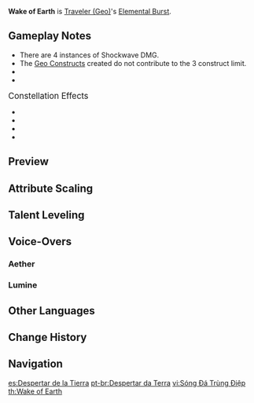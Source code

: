 {{Talent Infobox
|image         = Talent Wake of Earth.png
|character     = Traveler (Geo)
|type          = Elemental Burst
|info          = Energizing the Geo deep underground, you set off expanding shockwaves.<br />Launches surrounding opponents back and deals {{Color|[[AoE]] Geo DMG}}.<br />A stone wall is erected at the edges of the shockwave.<br />The stone wall is considered a {{Color|Geo Construct}}, and may be used to block attacks.
|energyCost    = 60
|CD            = 15s
|duration      = 15s
|attr1         = DMG Per Shockwave
|value1        = 148–333%
|utility1      = AoE
|utility2      = Geo Construct
|utility3      = Knockback
|scale_att1    = ATK
}}
{{Description|You and [[Paimon]] studied the pulse of the mountains.}}
'''Wake of Earth''' is [[Traveler (Geo)]]'s [[Elemental Burst]].

==Gameplay Notes==
* There are 4 instances of Shockwave DMG.
* The [[Geo Constructs]] created do not contribute to the 3 construct limit.
* {{TalentNote|icd|Initial Shockwave DMG}}
* {{TalentNote|icd|Final Shockwave DMG|0}}

;<big>Constellation Effects</big>
* {{TalentNote|constellation|1|Invincible Stonewall}}
* {{TalentNote|constellation|3|Will of the Rock}}
* {{TalentNote|constellation|4|Reaction Force}}
* {{TalentNote|constellation|6|Everlasting Boulder|The stone wall from this talent lasts 5 seconds longer for a total of 20 seconds.}}

==Preview==
{{Preview
|file1    = Wake of Earth (Aether) Preview
|caption1 = Aether

|file2    = Wake of Earth (Lumine) Preview
|caption2 = Lumine
}}
{{clr}}

==Attribute Scaling==
{{Talent Scaling
|talentType=Elemental Burst
|levels=14
|order=dmgpershockwave,stonewallduration,cd,energycost
|titles=DMG Per Shockwave (%),Stonewall Duration,CD,Energy Cost
|dmgpershockwave_1=148.00
|dmgpershockwave_2=159.10
|dmgpershockwave_3=170.20
|dmgpershockwave_4=185.00
|dmgpershockwave_5=196.10
|dmgpershockwave_6=207.20
|dmgpershockwave_7=222.00
|dmgpershockwave_8=236.80
|dmgpershockwave_9=251.60
|dmgpershockwave_10=266.40
|dmgpershockwave_11=281.20
|dmgpershockwave_12=296.00
|dmgpershockwave_13=314.50
|dmgpershockwave_14=333.00

|stonewallduration=15s

|cd=15s

|energycost=60
}}

==Talent Leveling==
{{Talent Upgrade|Liyue}}

==Voice-Overs==
===Aether===
{{Talent VO/Traveler|character=Aether}}
===Lumine===
{{Talent VO/Traveler|character=Lumine}}

==Other Languages==
{{Other Languages
|en      = Wake of Earth
|zhs     = 岩潮叠嶂
|zhs_rm  = Yán Cháo Diézhàng
|zht     = 岩潮疊嶂
|zht_rm  = Yán Cháo Diézhàng
|zh_tl   = 
|ja      = 岩潮幾重
|ja_rm   = Iwashio Ikue{{Assumed}}
|ja_tl   = Layered Rock Tide
|ko      = 첩첩산중
|ko_rm   = Cheopcheopsanjung
|ko_tl   = Heart of the Mountains
|es      = Despertar de la Tierra
|es_tl   = Wake of Earth
|fr      = Réveil de la terre
|fr_tl   = Wake of Earth
|ru      = Движение земли
|ru_tl   = 
|th      = Wake of Earth
|vi      = Sóng Đá Trùng Điệp
|vi_tl   = Overlapping Rock Wave
|de      = Aufgetürmter Steinwall
|de_tl   = Towering Stone Wall
|id      = Wake of Earth
|pt      = Despertar da Terra
|pt_tl   = Wake of Earth
}}

==Change History==
{{Change History|1.0}}

==Navigation==
{{Talent Navbox|Traveler (Geo)}}

[[es:Despertar de la Tierra]]
[[pt-br:Despertar da Terra]]
[[vi:Sóng Đá Trùng Điệp]]
[[th:Wake of Earth]]
